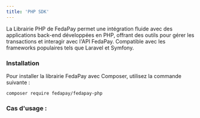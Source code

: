 ```yaml
---
title: 'PHP SDK'
---
```



La Librairie  PHP de FedaPay permet une intégration fluide avec des applications back-end développées en PHP, offrant des outils pour gérer les transactions et interagir avec l'API FedaPay. Compatible avec les frameworks populaires tels que Laravel et Symfony.

### Installation


Pour installer la librairie FedaPay avec Composer, utilisez la commande suivante :

```
composer require fedapay/fedapay-php
```

### Cas d'usage : 